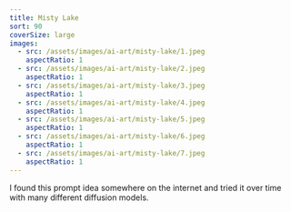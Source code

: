 ```yaml
---
title: Misty Lake
sort: 90
coverSize: large
images:
  - src: /assets/images/ai-art/misty-lake/1.jpeg
    aspectRatio: 1
  - src: /assets/images/ai-art/misty-lake/2.jpeg
    aspectRatio: 1
  - src: /assets/images/ai-art/misty-lake/3.jpeg
    aspectRatio: 1
  - src: /assets/images/ai-art/misty-lake/4.jpeg
    aspectRatio: 1
  - src: /assets/images/ai-art/misty-lake/5.jpeg
    aspectRatio: 1
  - src: /assets/images/ai-art/misty-lake/6.jpeg
    aspectRatio: 1
  - src: /assets/images/ai-art/misty-lake/7.jpeg
    aspectRatio: 1
---
```


I found this prompt idea somewhere on the internet and tried it over time with many different diffusion models.
